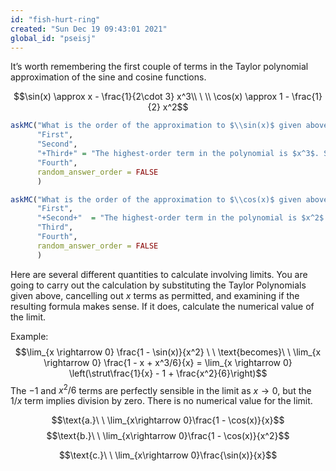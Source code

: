 ```yaml
---
id: "fish-hurt-ring"
created: "Sun Dec 19 09:43:01 2021"
global_id: "pseisj"
---
```


It's worth remembering the first couple of terms in the Taylor polynomial approximation of the sine and cosine functions.

$$\sin(x) \approx x - \frac{1}{2\cdot 3} x^3\\
  \ \\
\cos(x) \approx 1 - \frac{1}{2} x^2$$

```r
askMC("What is the order of the approximation to $\\sin(x)$ given above?",
      "First",
      "Second",
      "+Third+" = "The highest-order term in the polynomial is $x^3$. So, third-order.",
      "Fourth",
      random_answer_order = FALSE
      )
```

```r
askMC("What is the order of the approximation to $\\cos(x)$ given above?",
      "First",
      "+Second+"  = "The highest-order term in the polynomial is $x^2$. So, second-order.",
      "Third",
      "Fourth",
      random_answer_order = FALSE
      )
```

Here are several different quantities to calculate involving limits. You are going to carry out the calculation by substituting the Taylor Polynomials given above, cancelling out $x$ terms as permitted, and examining if the resulting formula makes sense. If it does, calculate the numerical value of the limit.

Example: 
$$\lim_{x \rightarrow 0} \frac{1 - \sin(x)}{x^2} \ \ \text{becomes}\ \ \lim_{x \rightarrow 0} \frac{1 - x + x^3/6}{x} = \lim_{x \rightarrow 0} \left(\strut\frac{1}{x} - 1 + \frac{x^2}{6}\right)$$
The $-1$ and $x^2/6$ terms are perfectly sensible in the limit as $x \rightarrow 0$, but the $1/x$ term implies division by zero. There is no numerical value for the limit. 


$$\text{a.}\ \ \lim_{x\rightarrow 0}\frac{1 - \cos(x)}{x}$$
$$\text{b.}\ \ \lim_{x\rightarrow 0}\frac{1 - \cos(x)}{x^2}$$

$$\text{c.}\ \ \lim_{x\rightarrow 0}\frac{\sin(x)}{x}$$


